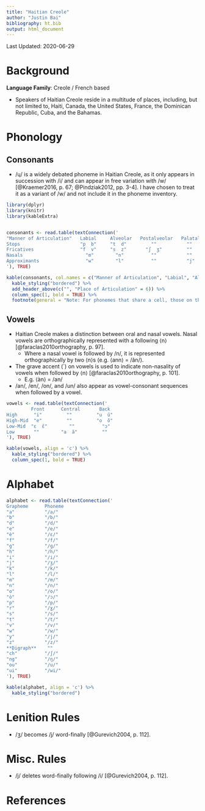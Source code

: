 ```yaml
---
title: "Haitian Creole"
author: "Justin Bai"
bibliography: ht.bib
output: html_document
---
```


Last Updated: 2020-06-29

# Background

**Language Family**: Creole / French based

* Speakers of Haitian Creole reside in a multitude of places, including, but not limited to, Haiti, Canada, the United States, France, the Dominican Republic, Cuba, and the Bahamas.

# Phonology

## Consonants

* /ɥ/ is a widely debated phoneme in Haitian Creole, as it only appears in succession with /i/ and can appear in free variation with /w/ [@Kraemer2016, p. 67; @Pindziak2012, pp. 3-4]. I have chosen to treat it as a variant of /w/ and not include it in the phoneme inventory.

```r

library(dplyr)
library(knitr)
library(kableExtra)


consonants <- read.table(textConnection('
"Manner of Articulation"   Labial     Alveolar   Postalveolar   Palatal   Velar      Glottal
Stops                      "p  b"     "t  d"         ""           ""      "k  ɡ"       ""
Fricatives                 "f  v"     "s  z"       "ʃ  ʒ"         ""       "ɣ"         "h"  
Nasals                       "m"        "n"          ""           ""       "ŋ"         ""
Approximants                 "w"        "l"          ""           "j"      ""          ""
'), TRUE)

kable(consonants, col.names = c("Manner of Articulation", "Labial", "Alveolar", "Postalveolar", "Palatal", "Velar", "Glottal"), align = 'c') %>%
  kable_styling("bordered") %>%
  add_header_above(c("", "Place of Articulation" = 6)) %>%
  column_spec(1, bold = TRUE) %>%
  footnote(general = "Note: For phonemes that share a cell, those on the left are voiceless and those on the right are voiced.", general_title = "")
```

## Vowels

* Haitian Creole makes a distinction between oral and nasal vowels. Nasal vowels are orthographically represented with a following ⟨n⟩ [@faraclas2010orthography, p. 97].
    - Where a nasal vowel is followed by /n/, it is represented orthographically by two ⟨n⟩s (e.g. ⟨ann⟩ = /ãn/).
* The grave accent (\`) on vowels is used to indicate non-nasality of vowels when followed by ⟨n⟩ [@faraclas2010orthography, p. 101].
    - E.g. ⟨àn⟩ = /an/
* /an/, /en/, /on/, and /un/ also appear as vowel-consonant sequences when followed by a vowel.


```r

vowels <- read.table(textConnection('
         Front      Central       Back
High      "i"         ""         "u  ũ"
High-Mid  "e"         ""         "o  õ"
Low-Mid  "ɛ  ɛ̃"        ""          "ɔ"
Low       ""        "a  ã"         ""
'), TRUE)

kable(vowels, align = 'c') %>%
  kable_styling("bordered") %>%
  column_spec(1, bold = TRUE)
```  

# Alphabet

```r

alphabet <- read.table(textConnection('
Grapheme      Phoneme  
"a"           "/a/"
"b"           "/b/"
"d"           "/d/"
"e"           "/e/"
"è"           "/ɛ/"
"f"           "/f/"
"g"           "/ɡ/"
"h"           "/h/"
"i"           "/i/"
"j"           "/ʒ/"
"k"           "/k/"
"l"           "/l/"
"m"           "/m/"
"n"           "/n/"
"o"           "/o/"
"ò"           "/ɔ/"
"p"           "/p/"
"r"           "/ɣ/"
"s"           "/s/"
"t"           "/t/"
"v"           "/v/"
"w"           "/w/"
"y"           "/j/"
"z"           "/z/"
**Digraph**    ""
"ch"          "/ʃ/"
"ng"          "/ŋ/"
"ou"          "/u/"
"ui"          "/wi/"
'), TRUE)

kable(alphabet, align = 'c') %>%
  kable_styling("bordered")
```

# Lenition Rules

* /ʒ/ becomes /j/ word-finally [@Gurevich2004, p. 112].

# Misc. Rules

* /j/ deletes word-finally following /i/ [@Gurevich2004, p. 112].

# References
